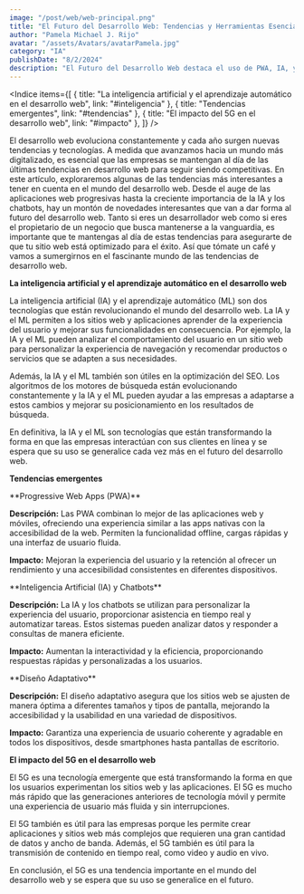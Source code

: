 ```yaml
---
image: "/post/web/web-principal.png"
title: "El Futuro del Desarrollo Web: Tendencias y Herramientas Esenciales"
author: "Pamela Michael J. Rijo"
avatar: "/assets/Avatars/avatarPamela.jpg"
category: "IA"
publishDate: "8/2/2024"
description: "El Futuro del Desarrollo Web destaca el uso de PWA, IA, y diseño adaptativo. Incluye herramientas clave como frameworks modernos (React, Vue.js), CMS avanzados y plataformas sin código."
---
```


<Indice
  items={[
    { title: "La inteligencia artificial y el aprendizaje automático en el desarrollo web", link: "#inteligencia" },
    { title: "Tendencias emergentes", link: "#tendencias" },
    { title: "El impacto del 5G en el desarrollo web", link: "#impacto" },
  ]}
/>

<Parrafo>
  El desarrollo web evoluciona constantemente y cada año surgen nuevas tendencias y tecnologías. A medida que avanzamos hacia un
  mundo más digitalizado, es esencial que las empresas se mantengan al día de las últimas tendencias en desarrollo web para seguir
  siendo competitivas. En este artículo, exploraremos algunas de las tendencias más interesantes a tener en cuenta en el mundo del
  desarrollo web. Desde el auge de las aplicaciones web progresivas hasta la creciente importancia de la IA y los chatbots, hay un
  montón de novedades interesantes que van a dar forma al futuro del desarrollo web. Tanto si eres un desarrollador web como si
  eres el propietario de un negocio que busca mantenerse a la vanguardia, es importante que te mantengas al día de estas
  tendencias para asegurarte de que tu sitio web está optimizado para el éxito. Así que tómate un café y vamos a sumergirnos en el
  fascinante mundo de las tendencias de desarrollo web.
</Parrafo>

<SubSeccion> **La inteligencia artificial y el aprendizaje automático en el desarrollo web** </SubSeccion>

<imgMDX src="/post/web/web1.jpg" alt="Web" weight={600} heihgt={800} />

<Parrafo>
La inteligencia artificial (IA) y el aprendizaje automático (ML) son dos tecnologías que están revolucionando el mundo del desarrollo web. La IA y el ML permiten a los sitios web y aplicaciones aprender de la experiencia del usuario y mejorar sus funcionalidades en consecuencia. Por ejemplo, la IA y el ML pueden analizar el comportamiento del usuario en un sitio web para personalizar la experiencia de navegación y recomendar productos o servicios que se adapten a sus necesidades.

Además, la IA y el ML también son útiles en la optimización del SEO. Los algoritmos de los motores de búsqueda están evolucionando constantemente y la IA y el ML pueden ayudar a las empresas a adaptarse a estos cambios y mejorar su posicionamiento en los resultados de búsqueda.

En definitiva, la IA y el ML son tecnologías que están transformando la forma en que las empresas interactúan con sus clientes en línea y se espera que su uso se generalice cada vez más en el futuro del desarrollo web.

</Parrafo>

<SubSeccion> **Tendencias emergentes** </SubSeccion>

<imgMDX src="/post/web/web2.jpg" alt="Web" weight={600} heihgt={800} />

<Parrafo>
**Progressive Web Apps (PWA)**

**Descripción:** Las PWA combinan lo mejor de las aplicaciones web y móviles, ofreciendo una experiencia similar a las apps nativas con la accesibilidad de la web. Permiten la funcionalidad offline, cargas rápidas y una interfaz de usuario fluida.

**Impacto:** Mejoran la experiencia del usuario y la retención al ofrecer un rendimiento y una accesibilidad consistentes en diferentes dispositivos.

</Parrafo>

<imgMDX src="/post/web/web3.jpg" alt="Web" weight={600} heihgt={800} />

<Parrafo>
**Inteligencia Artificial (IA) y Chatbots**

**Descripción:** La IA y los chatbots se utilizan para personalizar la experiencia del usuario, proporcionar asistencia en tiempo real y automatizar tareas. Estos sistemas pueden analizar datos y responder a consultas de manera eficiente.

**Impacto:** Aumentan la interactividad y la eficiencia, proporcionando respuestas rápidas y personalizadas a los usuarios.

</Parrafo>

<imgMDX src="/post/web/web4.jpg" alt="Web" weight={600} heihgt={800} />

<Parrafo>
**Diseño Adaptativo**

**Descripción:** El diseño adaptativo asegura que los sitios web se ajusten de manera óptima a diferentes tamaños y tipos de pantalla, mejorando la accesibilidad y la usabilidad en una variedad de dispositivos.

**Impacto:** Garantiza una experiencia de usuario coherente y agradable en todos los dispositivos, desde smartphones hasta pantallas de escritorio.

</Parrafo>
<imgMDX
src= "/post/web/web5.jpg"
alt= "Web"
weight= {600}
heihgt= {800}
/>

<SubSeccion> **El impacto del 5G en el desarrollo web** </SubSeccion>

<Parrafo>
El 5G es una tecnología emergente que está transformando la forma en que los usuarios experimentan los sitios web y las aplicaciones. El 5G es mucho más rápido que las generaciones anteriores de tecnología móvil y permite una experiencia de usuario más fluida y sin interrupciones.

El 5G también es útil para las empresas porque les permite crear aplicaciones y sitios web más complejos que requieren una gran cantidad de datos y ancho de banda. Además, el 5G también es útil para la transmisión de contenido en tiempo real, como video y audio en vivo.

En conclusión, el 5G es una tendencia importante en el mundo del desarrollo web y se espera que su uso se generalice en el futuro.

</Parrafo>

<Divider />

<YouTubeVideo url="https://www.youtube.com/watch?v=z3NsAtCWfjw" />

